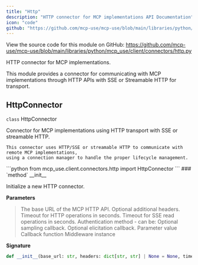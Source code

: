```yaml
---
title: "Http"
description: "HTTP connector for MCP implementations API Documentation"
icon: "code"
github: "https://github.com/mcp-use/mcp-use/blob/main/libraries/python/mcp_use/client/connectors/http.py"
---
```



<Callout type="info" title="Source Code">
View the source code for this module on GitHub: <a href='https://github.com/mcp-use/mcp-use/blob/main/libraries/python/mcp_use/client/connectors/http.py' target='_blank' rel='noopener noreferrer'>https://github.com/mcp-use/mcp-use/blob/main/libraries/python/mcp_use/client/connectors/http.py</a>
</Callout>

HTTP connector for MCP implementations.

This module provides a connector for communicating with MCP implementations
through HTTP APIs with SSE or Streamable HTTP for transport.

## HttpConnector

<div>
<RandomGradientBackground className="rounded-lg p-4 w-full h-full rounded-full">
<div className="text-black">
<div className="text-black font-bold text-xl mb-2 mt-8"><code className="!text-black">class</code> HttpConnector</div>

Connector for MCP implementations using HTTP transport with SSE or streamable HTTP.

    This connector uses HTTP/SSE or streamable HTTP to communicate with remote MCP implementations,
    using a connection manager to handle the proper lifecycle management.

</div>
</RandomGradientBackground>
```python
from mcp_use.client.connectors.http import HttpConnector
```

<Card type="info">
### `method` __init__

Initialize a new HTTP connector.


**Parameters**
><ParamField body="base_url" type="str" required="True" >   The base URL of the MCP HTTP API. </ParamField>
><ParamField body="headers" type="dict[str, str] | None" default="None" >   Optional additional headers. </ParamField>
><ParamField body="timeout" type="float" default="5" >   Timeout for HTTP operations in seconds. </ParamField>
><ParamField body="sse_read_timeout" type="float" default="300" >   Timeout for SSE read operations in seconds. </ParamField>
><ParamField body="auth" type="str | dict[str, typing.Any] | httpx.Auth | None" default="None" >   Authentication method - can be: </ParamField>
><ParamField body="sampling_callback" type="mcp.client.session.SamplingFnT | None" default="None" >   Optional sampling callback. </ParamField>
><ParamField body="elicitation_callback" type="mcp.client.session.ElicitationFnT | None" default="None" >   Optional elicitation callback. </ParamField>
><ParamField body="message_handler" type="mcp.client.session.MessageHandlerFnT | None" default="None" >   Parameter value </ParamField>
><ParamField body="logging_callback" type="mcp.client.session.LoggingFnT | None" default="None" >   Callback function </ParamField>
><ParamField body="middleware" type="list[mcp_use.client.middleware.middleware.Middleware] | None" default="None" >   Middleware instance </ParamField>

**Signature**
```python wrap
def __init__(base_url: str, headers: dict[str, str] | None = None, timeout: float = 5, sse_read_timeout: float = 300, auth: str | dict[str, typing.Any] | httpx.Auth | None = None, sampling_callback: mcp.client.session.SamplingFnT | None = None, elicitation_callback: mcp.client.session.ElicitationFnT | None = None, message_handler: mcp.client.session.MessageHandlerFnT | None = None, logging_callback: mcp.client.session.LoggingFnT | None = None, middleware: list[mcp_use.client.middleware.middleware.Middleware] | None = None):
```

</Card>
</div>
